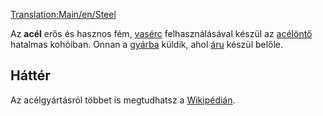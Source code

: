 [[Translation:Main/en/Steel]]{{en/-}}
{{hu/Rakomány|név=Acél
|kép=Steel.png
|termeli=[[Main/hu/Acélöntő|Acélöntő]]
|fogadja=[[Main/hu/Gyár|gyár]]
}}

Az '''acél''' erős és hasznos fém, [[Main/hu/Vasérc|vasérc]] felhasználásával készül az [[Main/hu/Acélöntő|acélöntő]] hatalmas kohóiban. Onnan a [[Main/hu/Gyár|gyárba]] küldik, ahol [[Main/hu/Áru|áru]] készül belőle.

==Háttér==
Az acélgyártásról többet is megtudhatsz a [http://hu.wikipedia.org/wiki/Acél Wikipédián].

{{hu/Navbox Rakomány}}